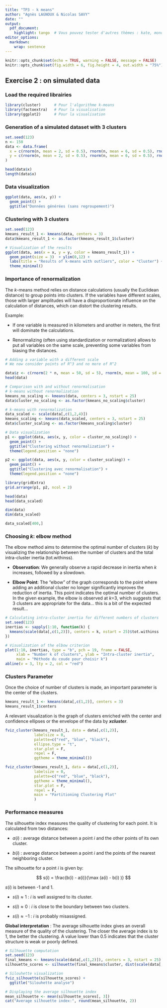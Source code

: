 ```yaml
---
title: "TP3 - k means"
author: "Agnès LAGNOUX & Nicolas SAVY"
date: ""
output: 
  pdf_document:
    highlight: tango  # Vous pouvez tester d'autres thèmes : kate, monochrome, etc.
editor_options: 
  markdown: 
    wrap: sentence
---
```


```r
knitr::opts_chunk$set(echo = TRUE, warning = FALSE, message = FALSE)
knitr::opts_chunk$set(fig.width = 6, fig.height = 4, out.width = "75%")
```

## Exercise 2 : on simulated data

### Load the required librairies

```r
library(cluster)      # Pour l'algorithme k-means
library(factoextra)   # Pour la visualisation
library(ggplot2)      # Pour la visualisation
```

### Generation of a simulated dataset with 3 clusters

```r
set.seed(123)
n <- 150
data <- data.frame(
  x = c(rnorm(n, mean = 2, sd = 0.5), rnorm(n, mean = 6, sd = 0.5), rnorm(n, mean = 10, sd = 0.5)),
  y = c(rnorm(n, mean = 2, sd = 0.5), rnorm(n, mean = 6, sd = 0.5), rnorm(n, mean = 10, sd = 0.5))
)
```



```r
head(data$x)
length(data$x)
```

### Data visualization

```r
ggplot(data, aes(x, y)) +
  geom_point() +
  ggtitle("Données générées (sans regroupement)")

```


### Clustering with 3 clusters

```r
set.seed(123)
kmeans_result_1 <- kmeans(data, centers = 3)
data$kmeans_result_1 <- as.factor(kmeans_result_1$cluster)

# Visualization of the results
ggplot(data, aes(x = x, y = y, color = kmeans_result_1)) +
  geom_point(size = 3)  + ylim(0,12) +
  labs(title = "Results of k-means with outliers", color = "Cluster") +
  theme_minimal()

```


### Importance of renormalization

The $k$-means method relies on distance calculations (usually the Euclidean distance) to group points into clusters. If the variables have different scales, those with larger amplitudes will have a disproportionate influence on the calculation of distances, which can distort the clustering results.

Example:

- If one variable is measured in kilometers and another in meters, the first will dominate the calculations.

- Renormalizing (often using standardization or normalization) allows to put all variables on the same scale, preventing some variables from biasing the distances.

```r
# Adding a variable with a different scale
# We now consider points of R^3 and no more of R^2

data$z <- c(rnorm(2 * n, mean = 50, sd = 5), rnorm(n, mean = 100, sd = 5))
head(data)
```
```r
# Comparison with and without renormalisation
# k-means without renormalization
kmeans_no_scaling <- kmeans(data, centers = 3, nstart = 25)
data$cluster_no_scaling <- as.factor(kmeans_no_scaling$cluster)

# k-means with renormalization
data_scaled <- scale(data[,c(1,2,4)])
kmeans_scaling <- kmeans(data_scaled, centers = 3, nstart = 25)
data$cluster_scaling <- as.factor(kmeans_scaling$cluster)

# Data visualization
p1 <- ggplot(data, aes(x, y, color = cluster_no_scaling)) +
  geom_point() +
  ggtitle("Clustering without renormalization") +
  theme(legend.position = "none")

p2 <- ggplot(data, aes(x, y, color = cluster_scaling)) +
  geom_point() +
  ggtitle("Clustering avec renormalisation") + 
  theme(legend.position = "none")

library(gridExtra)
grid.arrange(p1, p2, ncol = 2)
```
```r
head(data)
head(data_scaled)

dim(data)
dim(data_scaled)

data_scaled[400,]
```

### Choosing $k$: elbow method

The elbow method aims to determine the optimal number of clusters ($k$) by visualizing the relationship between the number of clusters and the total intra-cluster inertia (tot.withinss).

- **Observation**: We generally observe a rapid decrease in inertia when $k$ increases, followed by a slowdown.

- **Elbow Point**: The "elbow" of the graph corresponds to the point where adding an additional cluster no longer significantly improves the reduction of inertia. This point indicates the optimal number of clusters. In the given example, the elbow is observed at $k$=3, which suggests that 3 clusters are appropriate for the data... this is a bit of the expected result...

```r
# Calculating intra-cluster inertia for different numbers of clusters
set.seed(123)
inertias <- sapply(1:10, function(k) {
  kmeans(scale(data[,c(1,2)]), centers = k, nstart = 25)$tot.withinss
})

# Visualization of the elbow criterion
plot(1:10, inertias, type = "b", pch = 19, frame = FALSE,
     xlab = "Number k of clusters", ylab = "Intra-cluster inertia",
     main = "Méthode du coude pour choisir k")
abline(v = 3, lty = 2, col = "red")
```

### Clusters Parameter

Once the choice of number of clusters is made, an important parameter is the center of the clusters.

```r
kmeans_result_1 <- kmeans(data[,c(1,2)], centers = 3)
kmeans_result_1$centers
```

A relevant visualization is the graph of clusters enriched with the center and confidence ellipses or the envelope of the data by ***xcluster***.


```r
fviz_cluster(kmeans_result_1, data = data[,c(1,2)], 
             labelsize = 0,
             palette=c("red", "blue", "black"),
             ellipse.type = "t",
             star.plot = F,
             repel = F,
             ggtheme = theme_minimal())
```

```r
fviz_cluster(kmeans_result_1, data = data[,c(1,2)], 
             labelsize = 0,
             palette=c("red", "blue", "black"),
             ggtheme = theme_minimal(),
             star.plot = F,
             repel = F,
             main = "Partitioning Clustering Plot"
             )
```

### Performance measures

The silhouette index measures the quality of clustering for each point. It is calculated from two distances:

- $a(i)$ : average distance between a point $i$ and the other points of its own cluster.

- $b(i)$ : average distance between a point $i$ and the points of the nearest neighboring cluster.

The silhouette for a point $i$ is given by:

$$
s(i) = \frac{b(i) - a(i)}{\max (a(i) - b(i) )}
$$


$s(i)$ is between -1 and 1.

- $s(i) \approx 1$ : $i$ is well assigned to its cluster.

- $s(i) \approx 0$ : $i$ is close to the boundary between two clusters.

- $s(i) \approx -1$ : $i$ is probably misassigned.

**Global interpretation** : The average silhouette index gives an overall measure of the quality of the clustering. The closer the average index is to 1, the better the clustering. A value lower than 0.5 indicates that the cluster structure is weak or poorly defined.

```r
# Silhouette computation
set.seed(123)
final_kmeans <- kmeans(scale(data[,c(1,2)]), centers = 3, nstart = 25)
silhouette_scores <- silhouette(final_kmeans$cluster, dist(scale(data[,c(1,2)])))

# Silouhette visualization
fviz_silhouette(silhouette_scores) +
  ggtitle("Silouhette analyse")

# Displaying the average silhouette index
mean_silhouette <- mean(silhouette_scores[, 3])
cat("Average silhouette index:", round(mean_silhouette, 2))
```
